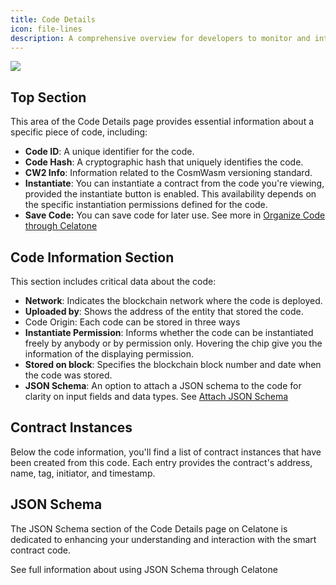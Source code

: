 ```yaml
---
title: Code Details
icon: file-lines
description: A comprehensive overview for developers to monitor and interact with their smart contract code within the Celatone environment.
---
```


<Frame>
    <img src="/images/user-docs/pages/code-details.jpg" />
</Frame>

## Top Section

This area of the Code Details page provides essential information about a specific piece of code, including:

- **Code ID**: A unique identifier for the code.
- **Code Hash**: A cryptographic hash that uniquely identifies the code.
- **CW2 Info**: Information related to the CosmWasm versioning standard.
- **Instantiate**: You can instantiate a contract from the code you're viewing, provided the instantiate button is enabled. This availability depends on the specific instantiation permissions defined for the code.
- **Save Code:** You can save code for later use. See more in [Organize Code through Celatone](https://docs.alleslabs.com/user/cosmwasm/code/organize.mdx)

## Code Information Section

This section includes critical data about the code:

- **Network**: Indicates the blockchain network where the code is deployed.
- **Uploaded by**: Shows the address of the entity that stored the code.
- Code Origin: Each code can be stored in three ways
- **Instantiate Permission**: Informs whether the code can be instantiated freely by anybody or by permission only. Hovering the chip give you the information of the displaying permission.
- **Stored on block**: Specifies the blockchain block number and date when the code was stored.
- **JSON Schema**: An option to attach a JSON schema to the code for clarity on input fields and data types. See [Attach JSON Schema](https://docs.alleslabs.com/user/cosmwasm/code/attach-json-schema)

## Contract Instances

Below the code information, you'll find a list of contract instances that have been created from this code. Each entry provides the contract's address, name, tag, initiator, and timestamp.

## JSON Schema

The JSON Schema section of the Code Details page on Celatone is dedicated to enhancing your understanding and interaction with the smart contract code.

<Card title="Learn more about JSON schema" icon="file-circle-plus" href="/user/cosmwasm/code/attach-json-schema">
    See full information about using JSON Schema through Celatone
</Card>